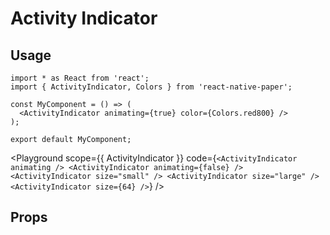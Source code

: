 
# Activity Indicator

<Description of={ActivityIndicator} />

## Usage

```tsx
import * as React from 'react';
import { ActivityIndicator, Colors } from 'react-native-paper';

const MyComponent = () => (
  <ActivityIndicator animating={true} color={Colors.red800} />
);

export default MyComponent;
```


<Playground
  scope={{ ActivityIndicator }}
  code={`
<ActivityIndicator animating />
<ActivityIndicator animating={false} />
<ActivityIndicator size="small" />
<ActivityIndicator size="large" />
<ActivityIndicator size={64} />
`}
/>

## Props